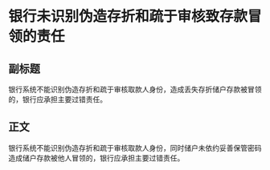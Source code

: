 # 银行未识别伪造存折和疏于审核致存款冒领的责任
## 副标题
银行系统不能识别伪造存折和疏于审核取款人身份，造成丢失存折储户存款被冒领的，银行应承担主要过错责任。
## 正文
银行系统不能识别伪造存折和疏于审核取款人身份，同时储户未依约妥善保管密码造成储户存款被他人冒领的，银行应承担主要过错责任。